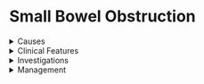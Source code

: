 # Small Bowel Obstruction

<details>
  <summary>Causes</summary>
  **adhesions (pelvic surgery)** > tumor > hernia (inguinal)
</details>

<details>
  <summary>Clinical Features</summary>
  Proximal Obstruction: Bilious Vomitting; Distal Obstruction: Feculent Obstruction;
  High Pitched Bowel Sounds
</details>

<details>
  <summary>Investigations</summary>
  Abdominal X-ray: dilated bowel, air-fluid levels, “stack of coins”; Gold Standard:
  CT Abdomen
</details>

<details>
  <summary>Management</summary>
  NGT and Surgery
</details>
